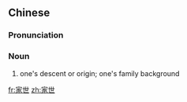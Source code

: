 ==Chinese==
{{zh-forms}}

===Pronunciation===
{{zh-pron
|m=jiāshì
|c=gaa1 sai3
|mn=ka-sè
|cat=n
}}

===Noun===
{{zh-noun}}

# {{lb|zh|literary}} one's descent or origin; one's family background

[[fr:家世]]
[[zh:家世]]